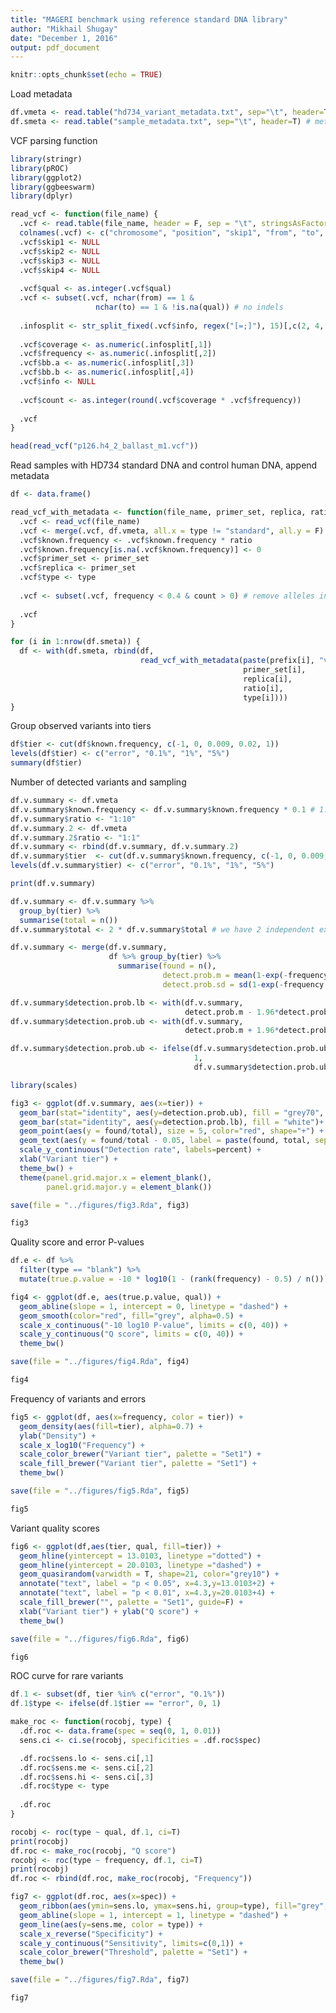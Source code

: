 ```yaml
---
title: "MAGERI benchmark using reference standard DNA library"
author: "Mikhail Shugay"
date: "December 1, 2016"
output: pdf_document
---
```


```r
knitr::opts_chunk$set(echo = TRUE)
```

Load metadata

```r
df.vmeta <- read.table("hd734_variant_metadata.txt", sep="\t", header=T) # variants observed in HD734 and covered by our primers
df.smeta <- read.table("sample_metadata.txt", sep="\t", header=T) # metadata for amplicon sequencing samples
```

VCF parsing function

```r
library(stringr)
library(pROC)
library(ggplot2)
library(ggbeeswarm)
library(dplyr)

read_vcf <- function(file_name) {
  .vcf <- read.table(file_name, header = F, sep = "\t", stringsAsFactors = F)
  colnames(.vcf) <- c("chromosome", "position",	"skip1", "from", "to", "qual", "skip2", "info", "skip3", "skip4")
  .vcf$skip1 <- NULL
  .vcf$skip2 <- NULL
  .vcf$skip3 <- NULL
  .vcf$skip4 <- NULL
  
  .vcf$qual <- as.integer(.vcf$qual)
  .vcf <- subset(.vcf, nchar(from) == 1 &
                   nchar(to) == 1 & !is.na(qual)) # no indels
  
  .infosplit <- str_split_fixed(.vcf$info, regex("[=;]"), 15)[,c(2, 4, 12, 14)]
  
  .vcf$coverage <- as.numeric(.infosplit[,1])
  .vcf$frequency <- as.numeric(.infosplit[,2])
  .vcf$bb.a <- as.numeric(.infosplit[,3])
  .vcf$bb.b <- as.numeric(.infosplit[,4])
  .vcf$info <- NULL
  
  .vcf$count <- as.integer(round(.vcf$coverage * .vcf$frequency))
  
  .vcf
}

head(read_vcf("p126.h4_2_ballast_m1.vcf"))
```

Read samples with HD734 standard DNA and control human DNA, append metadata

```r
df <- data.frame()

read_vcf_with_metadata <- function(file_name, primer_set, replica, ratio, type) {
  .vcf <- read_vcf(file_name)
  .vcf <- merge(.vcf, df.vmeta, all.x = type != "standard", all.y = F)
  .vcf$known.frequency <- .vcf$known.frequency * ratio
  .vcf$known.frequency[is.na(.vcf$known.frequency)] <- 0
  .vcf$primer_set <- primer_set
  .vcf$replica <- primer_set
  .vcf$type <- type
  
  .vcf <- subset(.vcf, frequency < 0.4 & count > 0) # remove alleles in control
  
  .vcf
}

for (i in 1:nrow(df.smeta)) {
  df <- with(df.smeta, rbind(df, 
                             read_vcf_with_metadata(paste(prefix[i], "vcf", sep="."), 
                                                    primer_set[i],
                                                    replica[i],
                                                    ratio[i],
                                                    type[i])))
}
```

Group observed variants into tiers

```r
df$tier <- cut(df$known.frequency, c(-1, 0, 0.009, 0.02, 1))
levels(df$tier) <- c("error", "0.1%", "1%", "5%")
summary(df$tier)
```

Number of detected variants and sampling

```r
df.v.summary <- df.vmeta
df.v.summary$known.frequency <- df.v.summary$known.frequency * 0.1 # 1:9 diluted samples
df.v.summary$ratio <- "1:10"
df.v.summary.2 <- df.vmeta
df.v.summary.2$ratio <- "1:1"
df.v.summary <- rbind(df.v.summary, df.v.summary.2)
df.v.summary$tier  <- cut(df.v.summary$known.frequency, c(-1, 0, 0.009, 0.02, 1))
levels(df.v.summary$tier) <- c("error", "0.1%", "1%", "5%")

print(df.v.summary)

df.v.summary <- df.v.summary %>% 
  group_by(tier) %>%
  summarise(total = n())
df.v.summary$total <- 2 * df.v.summary$total # we have 2 independent experiments

df.v.summary <- merge(df.v.summary,
                      df %>% group_by(tier) %>%
                        summarise(found = n(), 
                                  detect.prob.m = mean(1-exp(-frequency * coverage)),
                                  detect.prob.sd = sd(1-exp(-frequency * coverage))))

df.v.summary$detection.prob.lb <- with(df.v.summary,
                                       detect.prob.m - 1.96*detect.prob.sd - 5e-3)
df.v.summary$detection.prob.ub <- with(df.v.summary,
                                       detect.prob.m + 1.96*detect.prob.sd)

df.v.summary$detection.prob.ub <- ifelse(df.v.summary$detection.prob.ub > 1,
                                         1, 
                                         df.v.summary$detection.prob.ub )

library(scales)

fig3 <- ggplot(df.v.summary, aes(x=tier)) +
  geom_bar(stat="identity", aes(y=detection.prob.ub), fill = "grey70", width=0.5)+
  geom_bar(stat="identity", aes(y=detection.prob.lb), fill = "white")+
  geom_point(aes(y = found/total), size = 5, color="red", shape="+") +
  geom_text(aes(y = found/total - 0.05, label = paste(found, total, sep="/"))) +
  scale_y_continuous("Detection rate", labels=percent) + 
  xlab("Variant tier") +
  theme_bw() +
  theme(panel.grid.major.x = element_blank(),
        panel.grid.major.y = element_blank())

save(file = "../figures/fig3.Rda", fig3)

fig3
```

Quality score and error P-values

```r
df.e <- df %>% 
  filter(type == "blank") %>%
  mutate(true.p.value = -10 * log10(1 - (rank(frequency) - 0.5) / n()))

fig4 <- ggplot(df.e, aes(true.p.value, qual)) + 
  geom_abline(slope = 1, intercept = 0, linetype = "dashed") +
  geom_smooth(color="red", fill="grey", alpha=0.5) + 
  scale_x_continuous("-10 log10 P-value", limits = c(0, 40)) +
  scale_y_continuous("Q score", limits = c(0, 40)) +
  theme_bw()

save(file = "../figures/fig4.Rda", fig4)

fig4
```

Frequency of variants and errors

```r
fig5 <- ggplot(df, aes(x=frequency, color = tier)) +
  geom_density(aes(fill=tier), alpha=0.7) + 
  ylab("Density") +
  scale_x_log10("Frequency") + 
  scale_color_brewer("Variant tier", palette = "Set1") +
  scale_fill_brewer("Variant tier", palette = "Set1") +
  theme_bw()

save(file = "../figures/fig5.Rda", fig5)

fig5
```

Variant quality scores

```r
fig6 <- ggplot(df,aes(tier, qual, fill=tier)) + 
  geom_hline(yintercept = 13.0103, linetype ="dotted") +
  geom_hline(yintercept = 20.0103, linetype ="dashed") +
  geom_quasirandom(varwidth = T, shape=21, color="grey10") +
  annotate("text", label = "p < 0.05", x=4.3,y=13.0103+2) +
  annotate("text", label = "p < 0.01", x=4.3,y=20.0103+4) +
  scale_fill_brewer("", palette = "Set1", guide=F) +
  xlab("Variant tier") + ylab("Q score") +
  theme_bw()

save(file = "../figures/fig6.Rda", fig6)

fig6
```

ROC curve for rare variants

```r
df.1 <- subset(df, tier %in% c("error", "0.1%"))
df.1$type <- ifelse(df.1$tier == "error", 0, 1)

make_roc <- function(rocobj, type) {
  .df.roc <- data.frame(spec = seq(0, 1, 0.01))
  sens.ci <- ci.se(rocobj, specificities = .df.roc$spec)

  .df.roc$sens.lo <- sens.ci[,1]
  .df.roc$sens.me <- sens.ci[,2]
  .df.roc$sens.hi <- sens.ci[,3]
  .df.roc$type <- type
  
  .df.roc 
}

rocobj <- roc(type ~ qual, df.1, ci=T)
print(rocobj)
df.roc <- make_roc(rocobj, "Q score")
rocobj <- roc(type ~ frequency, df.1, ci=T)
print(rocobj)
df.roc <- rbind(df.roc, make_roc(rocobj, "Frequency"))

fig7 <- ggplot(df.roc, aes(x=spec)) +
  geom_ribbon(aes(ymin=sens.lo, ymax=sens.hi, group=type), fill="grey", alpha=0.5) +
  geom_abline(slope = 1, intercept = 1, linetype = "dashed") +
  geom_line(aes(y=sens.me, color = type)) +
  scale_x_reverse("Specificity") +
  scale_y_continuous("Sensitivity", limits=c(0,1)) +
  scale_color_brewer("Threshold", palette = "Set1") +
  theme_bw()

save(file = "../figures/fig7.Rda", fig7)

fig7
```

